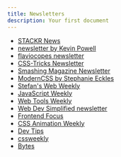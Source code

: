 ```yaml
---
title: Newsletters
description: Your first document
---
```


- [STACKR News](https://newsletter.codestackr.com/)
- [newsletter by Kevin Powell](https://www.kevinpowell.co/newsletter/)
- [flaviocopes newsletter](https://flaviocopes.com/page/newsletter/)
- [CSS-Tricks Newsletter](https://css-tricks.com/newsletters/)
- [Smashing Magazine Newsletter](https://www.smashingmagazine.com/the-smashing-newsletter/)
- [ModernCSS by Stephanie Eckles](https://moderncss.dev/newsletter/)
- [Stefan's Web Weekly](https://www.stefanjudis.com/newsletter/)
- [JavaScript Weekly](https://javascriptweekly.com/)
- [Web Tools Weekly](https://webtoolsweekly.com/)
- [Web Dev Simplified newsletter](https://courses.webdevsimplified.com/)
- [Frontend Focus](https://frontendfoc.us/)
- [CSS Animation Weekly](http://weekly.cssanimation.rocks/)
- [Dev Tips](https://umaar.com/dev-tips/)
- [cssweekly](https://css-weekly.com/)
- [Bytes](https://bytes.dev/)